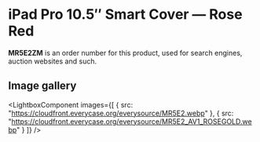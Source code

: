 
# iPad Pro 10.5″ Smart Cover — Rose Red

<Callout type='info' emoji='👉🏻'>**MR5E2ZM** is an order number for this product, used for search engines, auction websites and such.</Callout>

## Image gallery

<LightboxComponent
    images={[
      {
        src: "https://cloudfront.everycase.org/everysource/MR5E2.webp"
      },
      {
        src: "https://cloudfront.everycase.org/everysource/MR5E2_AV1_ROSEGOLD.webp"
      }
    ]}
  />
